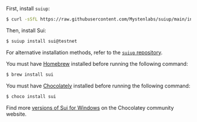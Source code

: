 
<Tabs groupId="install-tool">

<TabItem label="suiup" value="suiup">

First, install `suiup`:

```sh
$ curl -sSfL https://raw.githubusercontent.com/Mystenlabs/suiup/main/install.sh | sh
```

Then, install Sui:

```sh
$ suiup install sui@testnet
```

For alternative installation methods, refer to the [`suiup` repository](https://github.com/MystenLabs/suiup).

</TabItem>

<TabItem label="Homebrew" value="brew">

You must have [Homebrew](https://brew.sh/) installed before running the following command:

```sh
$ brew install sui
```

</TabItem>

<TabItem label="Chocolatey" value="choco">

You must have [Chocolately](https://chocolatey.org/) installed before running the following command:

```sh
$ choco install sui
```

Find more [versions of Sui for Windows](https://community.chocolatey.org/packages/sui) on the Chocolatey community website.

</TabItem>

</Tabs>
